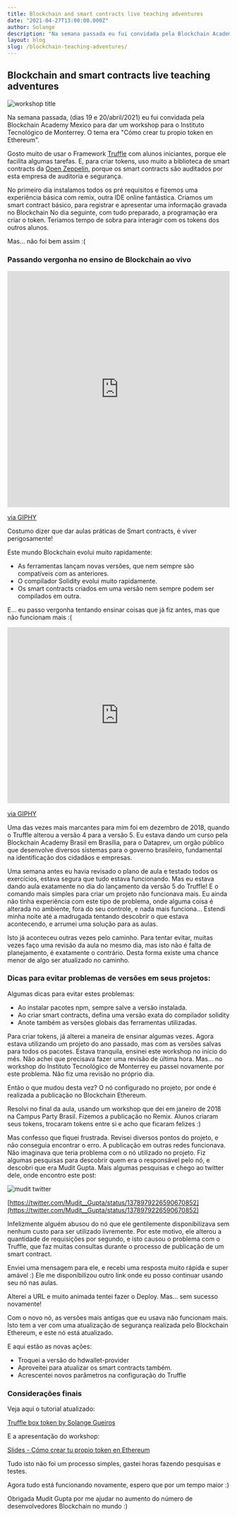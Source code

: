 ```yaml
---
title: Blockchain and smart contracts live teaching adventures
date: "2021-04-27T13:00:00.000Z"
author: Solange
description: "Na semana passada eu fui convidada pela Blockchain Academy Mexico para dar um workshop para o Instituto Tecnológico de Monterrey. Era para ensinar smart contracs, com o título Como criar seu proprio token no Blockchain Ethereum"
layout: blog
slug: /blockchain-teaching-adventures/
---
```


## Blockchain and smart contracts live teaching adventures

![workshop title](./images/blockchain-adventures-01.png)

Na semana passada, (dias 19 e 20/abril/2021) eu fui convidada pela Blockchain Academy Mexico para dar um workshop para o Instituto Tecnológico de Monterrey.
O tema era "Cómo crear tu propio token en Ethereum".

Gosto muito de usar o Framework [Truffle](https://www.trufflesuite.com/truffle) com alunos iniciantes, porque ele facilita algumas tarefas.
E, para criar tokens, uso muito a biblioteca de smart contracts da [Open Zeppelin](https://openzeppelin.com/contracts/), porque os smart contracts são auditados por esta empresa de auditoria e segurança.

No primeiro dia instalamos todos os pré requisitos e fizemos uma experiência básica com remix, outra IDE online fantástica. Criamos um smart contract básico, para registrar e apresentar uma informação gravada no Blockchain
No dia seguinte, com tudo preparado, a programação era criar o token. Teriamos tempo de sobra para interagir com os tokens dos outros alunos.

Mas… não foi bem assim :(

### Passando vergonha no ensino de Blockchain ao vivo

<div style="width:100%;height:0;padding-bottom:106%;position:relative;"><iframe src="https://giphy.com/embed/10ECejNtM1GyRy" width="100%" height="100%" style="position:absolute" frameBorder="0" class="giphy-embed" allowFullScreen></iframe></div><p><a href="https://giphy.com/gifs/dog-angry-doge-10ECejNtM1GyRy">via GIPHY</a></p>

Costumo dizer que dar aulas práticas de Smart contracts, é viver perigosamente!

Este mundo Blockchain evolui muito rapidamente:

- As ferramentas lançam novas versões, que nem sempre são compatíveis com as anteriores. 
- O compilador Solidity evolui muito rapidamente.
- Os smart contracts criados em uma versão nem sempre podem ser compilados em outra.

E… eu passo vergonha tentando ensinar coisas que já fiz antes, mas que não funcionam mais :(

<div style="width:100%;height:0;padding-bottom:79%;position:relative;"><iframe src="https://giphy.com/embed/eP1fobjusSbu" width="100%" height="100%" style="position:absolute" frameBorder="0" class="giphy-embed" allowFullScreen></iframe></div><p><a href="https://giphy.com/gifs/shame-for-box-of-eP1fobjusSbu">via GIPHY</a></p>

Uma das vezes mais marcantes para mim foi em dezembro de 2018, quando o Truffle alterou a versão 4 para a versão 5.
Eu estava dando um curso pela Blockchain Academy Brasil em Brasília, para o Dataprev, um orgão público que desenvolve diversos sistemas para o governo brasileiro, fundamental na identificação dos cidadãos e empresas.

Uma semana antes eu havia revisado o plano de aula e testado todos os exercícios, estava segura que tudo estava funcionando.
Mas eu estava dando aula exatamente no dia do lançamento da versão 5 do Truffle! E o comando mais simples para criar um projeto não funcionava mais.
Eu ainda não tinha experiência com este tipo de problema, onde alguma coisa é alterada no ambiente, fora do seu controle, e nada mais funciona…
Estendi minha noite até a madrugada tentando descobrir o que estava acontecendo, e arrumei uma solução para as aulas. 

Isto já aconteceu outras vezes pelo caminho. Para tentar evitar, muitas vezes faço uma revisão da aula no mesmo dia, mas isto não é falta de planejamento, é exatamente o contrário. Desta forma existe uma chance menor de algo ser atualizado no caminho.

### Dicas para evitar problemas de versões em seus projetos:

Algumas dicas para evitar estes problemas:

- Ao instalar pacotes npm, sempre salve a versão instalada.
- Ao criar smart contracts, defina uma versão exata do compilador solidity
- Anote também as versões globais das ferramentas utilizadas.

Para criar tokens, já alterei a maneira de ensinar algumas vezes. Agora estava utilizando um projeto do ano passado, mas com as versões salvas para todos os pacotes. Estava tranquila, ensinei este workshop no início do mês. Não achei que precisava fazer uma revisão de última hora. 
Mas… no workshop do Instituto Tecnológico de Monterrey eu passei novamente por este problema. Não fiz uma revisão no próprio dia. 

Então o que mudou desta vez? O nó configurado no projeto, por onde é realizada a publicação no Blockchain  Ethereum.

Resolvi no final da aula, usando um workshop que dei em janeiro de 2018 na Campus Party Brasil. Fizemos a publicação no Remix.
Alunos criaram seus tokens, trocaram tokens entre si e acho que ficaram felizes :)

Mas confesso que fiquei frustrada. Revisei diversos pontos do projeto, e não conseguia encontrar o erro. A publicação em outras redes funcionava.
Não imaginava que teria problema com o nó utilizado no projeto. Fiz algumas pesquisas para descobrir quem era o responsável pelo nó, e descobri que era Mudit Gupta. Mais algumas pesquisas e chego ao twitter dele, onde encontro este post:

![mudit twitter](./images/blockchain-adventures-02.png)

[https://twitter.com/Mudit__Gupta/status/1378979226590670852](https://twitter.com/Mudit__Gupta/status/1378979226590670852)

Infelizmente alguém abusou do nó que ele gentilemente disponibilizava sem nenhum custo para ser utilizado livremente.
Por este motivo, ele alterou a quantidade de requisições por segundo, e isto causou o problema com o Truffle, que faz muitas consultas durante o processo de publicação de um smart contract.

Enviei uma mensagem para ele, e recebi uma resposta muito rápida e super amável :) 
Ele me disponibilizou outro link onde eu posso continuar usando seu nó nas aulas.

Alterei a URL e muito animada tentei fazer o Deploy.
Mas... sem sucesso novamente!

Com o novo nó, as versões mais antigas que eu usava não funcionam mais.
Isto tem a ver com uma atualização de segurança realizada pelo Blockchain Ethereum, e este nó está atualizado.

E aqui estão as novas ações:

- Troquei a versão do hdwallet-provider
- Aproveitei para atualizar os smart contracts também.
- Acrescentei novos parâmetros na configuração do Truffle

### Considerações finais 

Veja aqui o tutorial atualizado:

[Truffle box token by Solange Gueiros](https://ethereum.solange.dev/#/en/truffle/box-token)

E a apresentação do workshop:

[Slides - Cómo crear tu propio token en Ethereum](https://docs.google.com/presentation/d/e/2PACX-1vRaqIvcCV5BuF3qB8JfC5EEUgkYApmZVii7urnxTchF2KPJVQvQetFVhPIQJgrMrTCrPXM2hKVBVNaj/pub?start=false&loop=false&delayms=3000) 

Tudo isto não foi um processo simples, gastei horas fazendo pesquisas e testes.

Agora tudo está funcionando novamente, espero que por um tempo maior :)

Obrigada Mudit Gupta por me ajudar no aumento do número de desenvolvedores Blockchain no mundo :)
